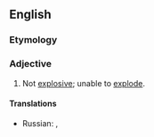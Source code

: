 ==English==

===Etymology===
{{prefix|non|explosive|lang=en}}

===Adjective===
{{en-adj}}

# Not [[explosive]]; unable to [[explode]].

====Translations====
{{trans-top|not explosive}}
* Russian: {{t|ru|невзрыва́ющийся}}, {{t|ru|невзрывно́й}}
{{trans-mid}}
{{trans-bottom}}